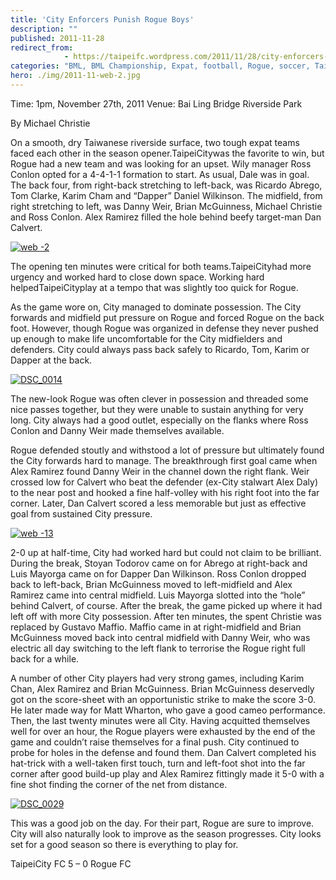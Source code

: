 ```yaml
---
title: 'City Enforcers Punish Rogue Boys'
description: ""
published: 2011-11-28
redirect_from: 
            - https://taipeifc.wordpress.com/2011/11/28/city-enforcers-punish-rogue-boys/
categories: "BML, BML Championship, Expat, football, Rogue, soccer, Taipei, Taipei City FC, taipei football, taipei soccer, Taiwan, taiwan football, taiwan soccer, vs. Rogue FC"
hero: ./img/2011-11-web-2.jpg
---
```

Time: 1pm, November 27th, 2011 Venue: Bai Ling Bridge Riverside Park

By Michael Christie

On a smooth, dry Taiwanese riverside surface, two tough expat teams faced each other in the season opener.TaipeiCitywas the favorite to win, but Rogue had a new team and was looking for an upset. Wily manager Ross Conlon opted for a 4-4-1-1 formation to start. As usual, Dale was in goal. The back four, from right-back stretching to left-back, was Ricardo Abrego, Tom Clarke, Karim Cham and “Dapper” Daniel Wilkinson. The midfield, from right stretching to left, was Danny Weir, Brian McGuinness, Michael Christie and Ross Conlon. Alex Ramirez filled the hole behind beefy target-man Dan Calvert.

[![](http://taipeifc.files.wordpress.com/2011/11/web-2.jpg "web -2")](./img/2011-11-web-2.jpg)

The opening ten minutes were critical for both teams.TaipeiCityhad more urgency and worked hard to close down space. Working hard helpedTaipeiCityplay at a tempo that was slightly too quick for Rogue.

As the game wore on, City managed to dominate possession. The City forwards and midfield put pressure on Rogue and forced Rogue on the back foot. However, though Rogue was organized in defense they never pushed up enough to make life uncomfortable for the City midfielders and defenders. City could always pass back safely to Ricardo, Tom, Karim or Dapper at the back.

[![](http://taipeifc.files.wordpress.com/2011/11/3.jpg "DSC_0014")](./img/2011-11-3.jpg)

The new-look Rogue was often clever in possession and threaded some nice passes together, but they were unable to sustain anything for very long. City always had a good outlet, especially on the flanks where Ross Conlon and Danny Weir made themselves available.

Rogue defended stoutly and withstood a lot of pressure but ultimately found the City forwards hard to manage. The breakthrough first goal came when Alex Ramirez found Danny Weir in the channel down the right flank. Weir crossed low for Calvert who beat the defender (ex-City stalwart Alex Daly) to the near post and hooked a fine half-volley with his right foot into the far corner. Later, Dan Calvert scored a less memorable but just as effective goal from sustained City pressure.

[![](http://taipeifc.files.wordpress.com/2011/11/web-13.jpg "web -13")](./img/2011-11-web-13.jpg)

2-0 up at half-time, City had worked hard but could not claim to be brilliant. During the break, Stoyan Todorov came on for Abrego at right-back and Luis Mayorga came on for Dapper Dan Wilkinson. Ross Conlon dropped back to left-back, Brian McGuinness moved to left-midfield and Alex Ramirez came into central midfield. Luis Mayorga slotted into the “hole” behind Calvert, of course. After the break, the game picked up where it had left off with more City possession. After ten minutes, the spent Christie was replaced by Gustavo Maffio. Maffio came in at right-midfield and Brian McGuinness moved back into central midfield with Danny Weir, who was electric all day switching to the left flank to terrorise the Rogue right full back for a while.

A number of other City players had very strong games, including Karim Chan, Alex Ramirez and Brian McGuinness. Brian McGuinness deservedly got on the score-sheet with an opportunistic strike to make the score 3-0. He later made way for Matt Wharton, who gave a good cameo performance. Then, the last twenty minutes were all City. Having acquitted themselves well for over an hour, the Rogue players were exhausted by the end of the game and couldn’t raise themselves for a final push. City continued to probe for holes in the defense and found them. Dan Calvert completed his hat-trick with a well-taken first touch, turn and left-foot shot into the far corner after good build-up play and Alex Ramirez fittingly made it 5-0 with a fine shot finding the corner of the net from distance.

[![](http://taipeifc.files.wordpress.com/2011/11/14.jpg "DSC_0029")](./img/2011-11-14.jpg)

This was a good job on the day. For their part, Rogue are sure to improve. City will also naturally look to improve as the season progresses. City looks set for a good season so there is everything to play for.

TaipeiCity FC 5 – 0 Rogue FC
